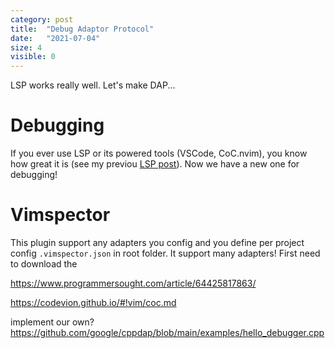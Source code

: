 ```yaml
---
category: post
title:  "Debug Adaptor Protocol"
date:   "2021-07-04"
size: 4
visible: 0
---
```


LSP works really well. Let's make DAP...

# Debugging

If you ever use LSP or its powered tools (VSCode, CoC.nvim), you know how great it is (see my previou [LSP post](../2018-11-05-language-server-protocol)). Now we have a new one for debugging!

# Vimspector

This plugin support any adapters you config and you define per project config `.vimspector.json` in root folder. It support many adapters! First need to download the 

https://www.programmersought.com/article/64425817863/

https://codevion.github.io/#!vim/coc.md

implement our own?
https://github.com/google/cppdap/blob/main/examples/hello_debugger.cpp

